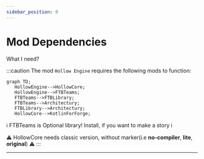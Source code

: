```yaml
---
sidebar_position: 0
---
```


# Mod Dependencies

What I need?

:::caution The mod `Hollow Engine` requires the following mods to function:
```mermaid 
graph TD;
   HollowEngine-->HollowCore;
   HollowEngine-->FTBTeams;
   FTBTeams-->FTBLibrary;
   FTBTeams-->Architectury;
   FTBLibrary-->Architectury;
   HollowCore-->KotlinForForge;
```
ℹ️ FTBTeams is Optional library! Install, if you want to make a story ℹ️

⚠️ HollowCore needs classic version, without marker(i.e **no-compiler**, **lite**, **original**) ⚠️
:::

---
